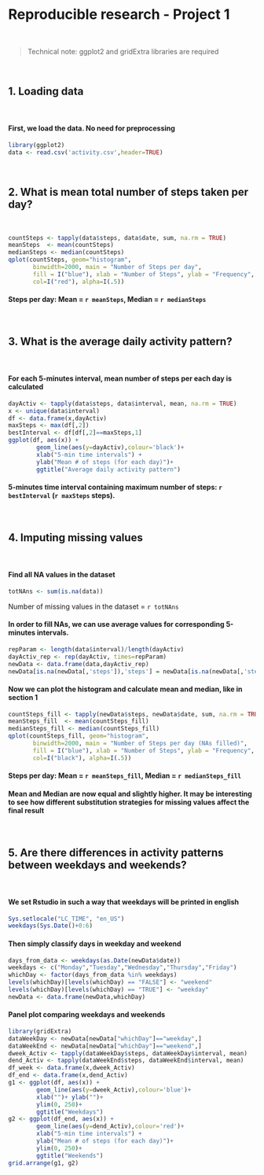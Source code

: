 # Reproducible research - Project 1

&nbsp;

> Technical note: ggplot2 and gridExtra libraries are required

&nbsp;
&nbsp;

## 1. Loading data

&nbsp;

#### First, we load the data. No need for preprocessing

```r
library(ggplot2)
data <- read.csv('activity.csv',header=TRUE)
```
&nbsp;
&nbsp;

## 2. What is mean total number of steps taken per day?

&nbsp;

```r
countSteps <- tapply(data$steps, data$date, sum, na.rm = TRUE)
meanSteps  <- mean(countSteps)
medianSteps <- median(countSteps)
qplot(countSteps, geom="histogram",
       binwidth=2000, main = "Number of Steps per day",
       fill = I("blue"), xlab = "Number of Steps", ylab = "Frequency",
       col=I("red"), alpha=I(.5))
``` 
#### Steps per day: Mean = `r meanSteps`,  Median = `r medianSteps`

&nbsp;
&nbsp;

## 3. What is the average daily activity pattern?

&nbsp;

#### For each 5-minutes interval, mean number of steps per each day is calculated
```r
dayActiv <- tapply(data$steps, data$interval, mean, na.rm = TRUE)
x <- unique(data$interval)
df <- data.frame(x,dayActiv)
maxSteps <- max(df[,2])
bestInterval <- df[df[,2]==maxSteps,1]
ggplot(df, aes(x)) + 
        geom_line(aes(y=dayActiv),colour='black')+
        xlab("5-min time intervals") + 
        ylab("Mean # of steps (for each day)")+
        ggtitle("Average daily activity pattern")
```


#### 5-minutes time interval containing maximum number of steps: `r bestInterval` (`r maxSteps` steps). 

&nbsp;
&nbsp;

## 4. Imputing missing values

&nbsp;

#### Find all NA values in the dataset

```r
totNAns <- sum(is.na(data))
```
Number of missing values in the dataset = `r totNAns`

#### In order to fill NAs, we can use average values for corresponding 5-minutes intervals.
  
```r
repParam <- length(data$interval)/length(dayActiv)
dayActiv_rep <- rep(dayActiv, times=repParam)
newData <- data.frame(data,dayActiv_rep)
newData[is.na(newData[,'steps']),'steps'] = newData[is.na(newData[,'steps']),'dayActiv_rep']
```

#### Now we can plot the histogram and calculate mean and median, like in section 1

```r
countSteps_fill <- tapply(newData$steps, newData$date, sum, na.rm = TRUE)
meanSteps_fill  <- mean(countSteps_fill)
medianSteps_fill <- median(countSteps_fill)
qplot(countSteps_fill, geom="histogram",
       binwidth=2000, main = "Number of Steps per day (NAs filled)",
       fill = I("blue"), xlab = "Number of Steps", ylab = "Frequency",
       col=I("black"), alpha=I(.5))
```
#### Steps per day: Mean = `r meanSteps_fill`,  Median = `r medianSteps_fill`
#### Mean and Median are now equal and slightly higher. It may be interesting to see how different substitution strategies for missing values affect the final result 

&nbsp;
&nbsp;

## 5. Are there differences in activity patterns between weekdays and weekends?

&nbsp;

#### We set Rstudio in such a way that weekdays will be printed in english
```r
Sys.setlocale("LC_TIME", "en_US")
weekdays(Sys.Date()+0:6)
```

#### Then simply classify days in weekday and weekend
```r
days_from_data <- weekdays(as.Date(newData$date))
weekdays <- c("Monday","Tuesday","Wednesday","Thursday","Friday")
whichDay <- factor(days_from_data %in% weekdays)
levels(whichDay)[levels(whichDay) == "FALSE"] <- "weekend"
levels(whichDay)[levels(whichDay) == "TRUE"] <- "weekday"
newData <- data.frame(newData,whichDay)
```

#### Panel plot comparing weekdays and weekends
```r
library(gridExtra)
dataWeekDay <- newData[newData["whichDay"]=="weekday",]
dataWeekEnd <- newData[newData["whichDay"]=="weekend",]
dweek_Activ <- tapply(dataWeekDay$steps, dataWeekDay$interval, mean)
dend_Activ <- tapply(dataWeekEnd$steps, dataWeekEnd$interval, mean)
df_week <- data.frame(x,dweek_Activ)
df_end <- data.frame(x,dend_Activ)
g1 <- ggplot(df, aes(x)) + 
        geom_line(aes(y=dweek_Activ),colour='blue')+
        xlab("")+ ylab("")+
        ylim(0, 250)+
        ggtitle("Weekdays")
g2 <- ggplot(df_end, aes(x)) + 
        geom_line(aes(y=dend_Activ),colour='red')+
        xlab("5-min time intervals") + 
        ylab("Mean # of steps (for each day)")+
        ylim(0, 250)+
        ggtitle("Weekends")  
grid.arrange(g1, g2)
```
